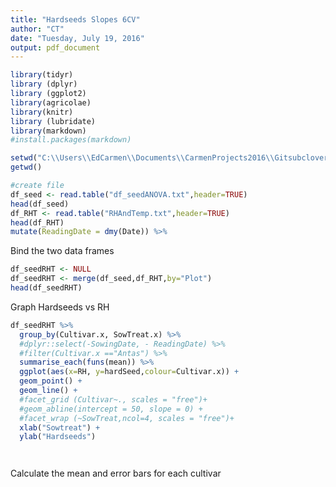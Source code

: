 ```yaml
---
title: "Hardseeds Slopes 6CV"
author: "CT"
date: "Tuesday, July 19, 2016"
output: pdf_document
---
```


```r
library(tidyr)
library (dplyr)
library (ggplot2)
library(agricolae)
library(knitr)
library (lubridate)
library(markdown)
#install.packages(markdown)

```


```r
setwd("C:\\Users\\EdCarmen\\Documents\\CarmenProjects2016\\Gitsubclover\\Hardseeds")
getwd()

#create file
df_seed <- read.table("df_seedANOVA.txt",header=TRUE)
head(df_seed)
df_RHT <- read.table("RHAndTemp.txt",header=TRUE)
head(df_RHT)
mutate(ReadingDate = dmy(Date)) %>%

```

Bind the two data frames 

```r

df_seedRHT <- NULL
df_seedRHT <- merge(df_seed,df_RHT,by="Plot")
head(df_seedRHT)


```

Graph Hardseeds vs RH 

```r

df_seedRHT %>%
  group_by(Cultivar.x, SowTreat.x) %>%
  #dplyr::select(-SowingDate, - ReadingDate) %>%
  #filter(Cultivar.x =="Antas") %>%
  summarise_each(funs(mean)) %>%
  ggplot(aes(x=RH, y=hardSeed,colour=Cultivar.x)) + 
  geom_point() +
  geom_line() +
  #facet_grid (Cultivar~., scales = "free")+
  #geom_abline(intercept = 50, slope = 0) +
  #facet_wrap (~SowTreat,ncol=4, scales = "free")+
  xlab("Sowtreat") +
  ylab("Hardseeds")

```


 

```r



  
  
```


```r

  
```




Calculate the mean and error bars for each cultivar 

```r


```


```r

```


